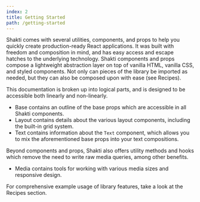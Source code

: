 ```yaml
---
index: 2
title: Getting Started
path: /getting-started
---
```


Shakti comes with several utilities, components, and props to help you  quickly create production-ready React applications. It was built with freedom and composition in mind, and has easy access and escape hatches to the underlying technology. Shakti components and props compose a lightweight abstraction layer on top of vanilla HTML, vanilla CSS, and <DocLink href="https://styled-components.com/" target="_blank" rel="noopener noreferrer">styled components</DocLink>.  Not only can pieces of the library be imported as needed, but they can also be composed upon with ease (see <DocLink to="/recipes">Recipes</DocLink>).

This documentation is broken up into logical parts, and is designed to be accessible both linearly and non-linearly.

- <DocLink to="/base">Base</DocLink> contains an outline of the base props which are accessible in all Shakti components.
- <DocLink to="/layout">Layout</DocLink> contains details about the various layout components, including the built-in grid system.
- <DocLink to="/text">Text</DocLink> contains information about the <code>Text</code> component, which allows you to mix the aforementioned base props into your text compositions.

Beyond components and props, Shakti also offers utility methods and hooks which remove the need to write raw media queries, among other benefits.

- <DocLink to="/media">Media</DocLink> contains tools for working with various media sizes and responsive design.

For comprehensive example usage of library features, take a look at the <DocLink to="/recipes">Recipes</DocLink> section.